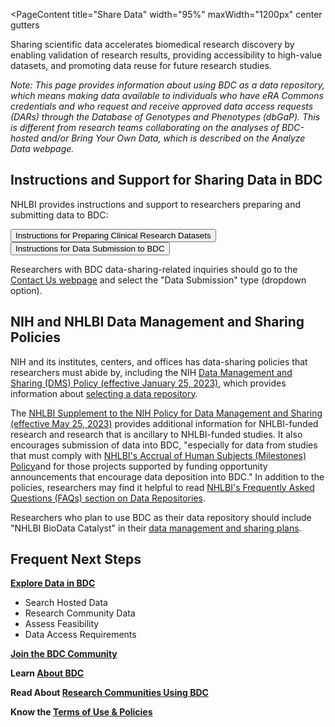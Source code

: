 
<PageContent 
  title="Share Data"
  width="95%" maxWidth="1200px" center gutters
>

Sharing scientific data accelerates biomedical research discovery by enabling validation of research results, providing accessibility to high-value datasets, and promoting data reuse for future research studies. 

*Note: This page provides information about using BDC as a data repository, which means making data available to individuals who have eRA Commons credentials and who request and receive approved data access requests (DARs) through the Database of Genotypes and Phenotypes (dbGaP). This is different from research teams collaborating on the analyses of BDC-hosted and/or Bring Your Own Data, which is described on the Analyze Data webpage.*

## Instructions and Support for Sharing Data in BDC

NHLBI provides instructions and support to researchers preparing and submitting data to BDC:

<ButtonContainer>
  <Button small as="a" href="https://www.nhlbi.nih.gov/grants-and-training/policies-and-guidelines/guidelines-for-preparing-clinical-study-data-sets-for-submission-to-the-nhlbi-data-repository" id="data-preparation">
    Instructions for Preparing Clinical Research Datasets
  </Button>
  <Button small as="a" href="https://bdcatalyst.gitbook.io/biodata-catalyst-documentation/data-management/data-submission-instructions" id="data-submission">
    Instructions for Data Submission to BDC
  </Button>
</ButtonContainer>

Researchers with BDC data-sharing-related inquiries should go to the [Contact Us webpage](/help-and-support/contact-us) and select the "Data Submission" type (dropdown option).

## NIH and NHLBI Data Management and Sharing Policies

NIH and its institutes, centers, and offices has data-sharing policies that researchers must abide by, including the NIH [Data Management and Sharing (DMS) Policy (effective January 25, 2023)](https://sharing.nih.gov/data-management-and-sharing-policy/about-data-management-and-sharing-policies/data-management-and-sharing-policy-overview#after), which provides information about [selecting a data repository](https://sharing.nih.gov/data-management-and-sharing-policy/sharing-scientific-data/selecting-a-data-repository). 

The [NHLBI Supplement to the NIH Policy for Data Management and Sharing (effective May 25, 2023)](https://www.nhlbi.nih.gov/grants-and-training/policies-and-guidelines/nhlbi-policy-for-data-sharing) provides additional information for NHLBI-funded research and research that is ancillary to NHLBI-funded studies. It also encourages submission of data into BDC, "especially for data from studies that must comply with [NHLBI's Accrual of Human Subjects (Milestones) Policy](https://www.nhlbi.nih.gov/grants-and-training/policies-and-guidelines/accrual-of-human-subjects-milestones-policy)and for those projects supported by funding opportunity announcements that encourage data deposition into BDC." In addition to the policies, researchers may find it helpful to read [NHLBI's Frequently Asked Questions (FAQs) section on Data Repositories](https://www.nhlbi.nih.gov/grants-and-training/data-sharing-policy-faq-data-repositories).

Researchers who plan to use BDC as their data repository should include "NHLBI BioData Catalyst" in their [data management and sharing plans](https://sharing.nih.gov/data-management-and-sharing-policy/planning-and-budgeting-for-data-management-and-sharing/writing-a-data-management-and-sharing-plan#after).


<MetaAlertBox>

## Frequent Next Steps

**[Explore Data in BDC](/use-bdc/explore)**
- Search Hosted Data
- Research Community Data
- Assess Feasibility
- Data Access Requirements

**[Join the BDC Community](/join-bdc)**

**Learn [About BDC](/about/overview)**

**Read About [Research Communities Using BDC](/about/research-communities/program-data)**

**Know the [Terms of Use & Policies](/user-resources/terms-of-use)**

</MetaAlertBox>

</PageContent>